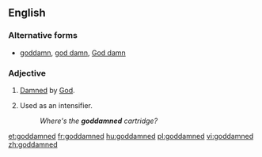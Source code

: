 ==English==
===Alternative forms===
* [[goddamn]], [[god damn]], [[God damn]]

===Adjective===
{{en-adj|-}}

# {{context|pejorative|lang=en}} [[damned|Damned]] by [[God]].
# {{context|often|_|offensive|lang=en}} Used as an intensifier.
#: ''Where's the '''goddamned''' cartridge?''

[[et:goddamned]]
[[fr:goddamned]]
[[hu:goddamned]]
[[pl:goddamned]]
[[vi:goddamned]]
[[zh:goddamned]]